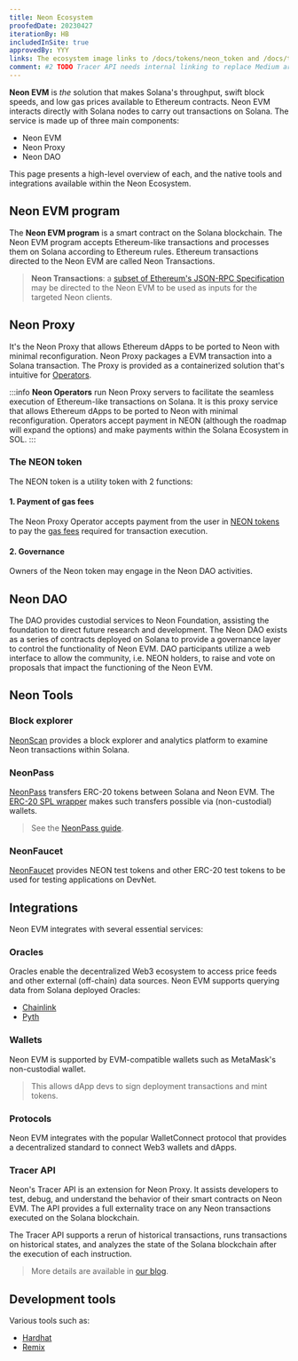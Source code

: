 ```yaml
---
title: Neon Ecosystem
proofedDate: 20230427
iterationBy: HB
includedInSite: true
approvedBy: YYY
links: The ecosystem image links to /docs/tokens/neon_token and /docs/tokens/gas_fees
comment: #2 TODO Tracer API needs internal linking to replace Medium article todo we have more wallets than just MetaMask -- perhaps add an FAQ and link there? TODO what was the outcome of Anton not wanting to use BPF?
---
```


<QuickLookNeonImage></QuickLookNeonImage>

[//]: # (<ImgTheme src='/img/doc-images/about/neon-ecosystem.svg' srcDark='/img/doc-images/about/neon-ecosystem_dark.svg' />)

**Neon EVM** is *the* solution that makes Solana's throughput, swift block speeds, and low gas prices available to Ethereum contracts. Neon EVM interacts directly with Solana nodes to carry out transactions on Solana. The service is made up of three main components:

- Neon EVM
- Neon Proxy
- Neon DAO

This page presents a high-level overview of each, and the native tools and integrations available within the Neon Ecosystem.


## Neon EVM program

The **Neon EVM program** is a smart contract on the Solana blockchain. The Neon EVM program accepts Ethereum-like transactions and processes them on Solana according to Ethereum rules. Ethereum transactions directed to the Neon EVM are called Neon Transactions.

> **Neon Transactions**: a [subset of Ethereum's JSON-RPC Specification](/docs/evm_compatibility/json_rpc_api_methods) may be directed to the Neon EVM to be used as inputs for the targeted Neon clients.

## Neon Proxy

It's the Neon Proxy that allows Ethereum dApps to be ported to Neon with minimal reconfiguration. Neon Proxy packages a EVM transaction into a Solana transaction. The Proxy is provided as a containerized solution that's intuitive for [Operators](/docs/operating/operator-introduction).

:::info
**Neon Operators** run Neon Proxy servers to facilitate the seamless execution of Ethereum-like transactions on Solana. It is this proxy service that allows Ethereum dApps to be ported to Neon with minimal reconfiguration. Operators accept payment in NEON (although the roadmap will expand the options) and make payments within the Solana Ecosystem in SOL.
:::

### The NEON token

The NEON token is a utility token with 2 functions:

#### 1. Payment of gas fees

The Neon Proxy Operator accepts payment from the user in [NEON tokens](/docs/tokens/neon_token) to pay the [gas fees](/docs/tokens/gas_fees) required for transaction execution.

#### 2. Governance

Owners of the Neon token may engage in the Neon DAO activities.

## Neon DAO

The DAO provides custodial services to Neon Foundation, assisting the foundation to direct future research and development. The Neon DAO exists as a series of contracts deployed on Solana to provide a governance layer to control the functionality of Neon EVM. DAO participants utilize a web interface to allow the community, i.e. NEON holders, to raise and vote on proposals that impact the functioning of the Neon EVM.

## Neon Tools

### Block explorer

[NeonScan](https://neonscan.org/) provides a block explorer and analytics platform to examine Neon transactions within Solana.


### NeonPass

[NeonPass](https://devnet.neonpass.live/) transfers ERC-20 tokens between Solana and Neon EVM. The [ERC-20 SPL wrapper](/docs/developing/deploy_facilities/interacting_with_spl_tokens) makes such transfers possible via (non-custodial) wallets.

> See the [NeonPass guide](/docs/token_transferring/neonpass_usage).

### NeonFaucet

[NeonFaucet](https://neonfaucet.org/) provides NEON test tokens and other ERC-20 test tokens to be used for testing applications on DevNet.


## Integrations

Neon EVM integrates with several essential services:

### Oracles

Oracles enable the decentralized Web3 ecosystem to access price feeds and other external (off-chain) data sources. Neon EVM supports querying data from Solana deployed Oracles:
* [Chainlink](/docs/developing/integrate/oracles/integrating_chainlink)
* [Pyth](/docs/developing/integrate/oracles/integrating_pyth)


### Wallets

Neon EVM is supported by EVM-compatible wallets such as MetaMask's non-custodial wallet.

> This allows dApp devs to sign deployment transactions and mint tokens.
<!-- > Learn more about minting and wrapping tokens with Neon EVM. suggest adding link here as Phantom wallet is invovled for Solana-based mints -->

### Protocols

Neon EVM integrates with the popular WalletConnect protocol that provides a decentralized standard to connect Web3 wallets and dApps.

### Tracer API

Neon's Tracer API is an extension for Neon Proxy. It assists developers to test, debug, and understand the behavior of their smart contracts on Neon EVM. The API provides a full externality trace on any Neon transactions executed on the Solana blockchain.

The Tracer API supports a rerun of historical transactions, runs transactions on historical states, and analyzes the state of the Solana blockchain after the execution of each instruction.

> More details are available in [our blog](https://medium.com/neon-labs/neon-proxy-tracing-api-fdb3842a80fa).

## Development tools

Various tools such as:
- [Hardhat](/docs/developing/deploy_facilities/using_hardhat)
- [Remix](/docs/developing/deploy_facilities/using_remix)

